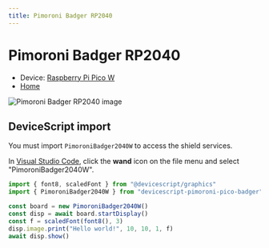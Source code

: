 ```yaml
---
title: Pimoroni Badger RP2040
---
```


# Pimoroni Badger RP2040

-   Device: [Raspberry Pi Pico W](/devices/rp2040/pico-w)
-   [Home](https://shop.pimoroni.com/products/badger-2040-w)

![Pimoroni Badger RP2040 image](/img/shields/pimoroni-pico-badger.jpg)

## DeviceScript import

You must import `PimoroniBadger2040W` to access the shield services.

In [Visual Studio Code](/getting-started/vscode),
click the **wand** icon on the file menu and
select "PimoroniBadger2040W".

```ts
import { font8, scaledFont } from "@devicescript/graphics"
import { PimoroniBadger2040W } from "devicescript-pimoroni-pico-badger"

const board = new PimoroniBadger2040W()
const disp = await board.startDisplay()
const f = scaledFont(font8(), 3)
disp.image.print("Hello world!", 10, 10, 1, f)
await disp.show()
```
